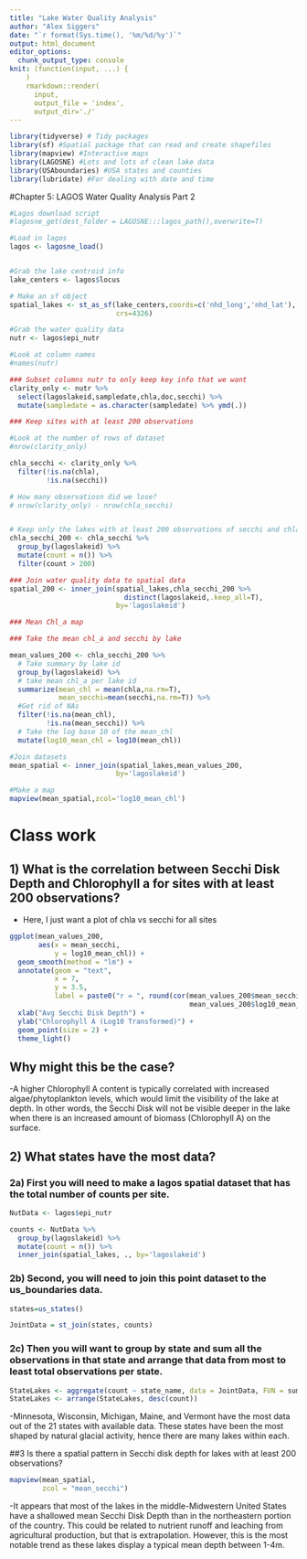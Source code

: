 ```yaml
---
title: "Lake Water Quality Analysis"
author: "Alex Siggers"
date: "`r format(Sys.time(), '%m/%d/%y')`"
output: html_document
editor_options: 
  chunk_output_type: console
knit: (function(input, ...) {
    )
    rmarkdown::render(
      input,
      output_file = 'index',
      output_dir='./'
---
```




```r
library(tidyverse) # Tidy packages
library(sf) #Spatial package that can read and create shapefiles 
library(mapview) #Interactive maps
library(LAGOSNE) #Lots and lots of clean lake data
library(USAboundaries) #USA states and counties
library(lubridate) #For dealing with date and time
```

#Chapter 5: LAGOS Water Quality Analysis Part 2


```r
#Lagos download script
#lagosne_get(dest_folder = LAGOSNE:::lagos_path(),overwrite=T)

#Load in lagos
lagos <- lagosne_load()


#Grab the lake centroid info
lake_centers <- lagos$locus

# Make an sf object 
spatial_lakes <- st_as_sf(lake_centers,coords=c('nhd_long','nhd_lat'),
                          crs=4326)

#Grab the water quality data
nutr <- lagos$epi_nutr

#Look at column names
#names(nutr)
```



```r
### Subset columns nutr to only keep key info that we want
clarity_only <- nutr %>%
  select(lagoslakeid,sampledate,chla,doc,secchi) %>%
  mutate(sampledate = as.character(sampledate) %>% ymd(.))

```



```r
### Keep sites with at least 200 observations 

#Look at the number of rows of dataset
#nrow(clarity_only)

chla_secchi <- clarity_only %>%
  filter(!is.na(chla),
         !is.na(secchi))

# How many observatiosn did we lose?
# nrow(clarity_only) - nrow(chla_secchi)


# Keep only the lakes with at least 200 observations of secchi and chla
chla_secchi_200 <- chla_secchi %>%
  group_by(lagoslakeid) %>%
  mutate(count = n()) %>%
  filter(count > 200)


```




```r
### Join water quality data to spatial data
spatial_200 <- inner_join(spatial_lakes,chla_secchi_200 %>%
                            distinct(lagoslakeid,.keep_all=T),
                          by='lagoslakeid')


```



```r
### Mean Chl_a map

### Take the mean chl_a and secchi by lake

mean_values_200 <- chla_secchi_200 %>%
  # Take summary by lake id
  group_by(lagoslakeid) %>%
  # take mean chl_a per lake id
  summarize(mean_chl = mean(chla,na.rm=T),
            mean_secchi=mean(secchi,na.rm=T)) %>%
  #Get rid of NAs
  filter(!is.na(mean_chl),
         !is.na(mean_secchi)) %>%
  # Take the log base 10 of the mean_chl
  mutate(log10_mean_chl = log10(mean_chl))

#Join datasets
mean_spatial <- inner_join(spatial_lakes,mean_values_200,
                          by='lagoslakeid') 

#Make a map
mapview(mean_spatial,zcol='log10_mean_chl')
```


# Class work

## 1) What is the correlation between Secchi Disk Depth and Chlorophyll a for sites with at least 200 observations?

- Here, I just want a plot of chla vs secchi for all sites 

```r
ggplot(mean_values_200,
       aes(x = mean_secchi,
           y = log10_mean_chl)) +
  geom_smooth(method = "lm") +
  annotate(geom = "text",
           x = 7, 
           y = 3.5,
           label = paste0("r = ", round(cor(mean_values_200$mean_secchi, 
                                            mean_values_200$log10_mean_chl), 3))) +
  xlab("Avg Secchi Disk Depth") +
  ylab("Chlorophyll A (Log10 Transformed)") +
  geom_point(size = 2) +
  theme_light()

```


## Why might this be the case? 


-A higher Chlorophyll A content is typically correlated with increased algae/phytoplankton levels, which would limit the visibility of the lake at depth. In other words, the Secchi Disk will not be visible deeper in the lake when there is an increased amount of biomass (Chlorophyll A) on the surface.

## 2) What states have the most data? 

### 2a) First you will need to make a lagos spatial dataset that has the total number of counts per site.

```r

NutData <- lagos$epi_nutr

counts <- NutData %>%
  group_by(lagoslakeid) %>%
  mutate(count = n()) %>% 
  inner_join(spatial_lakes, ., by='lagoslakeid') 

```


### 2b) Second, you will need to join this point dataset to the us_boundaries data. 

```r

states=us_states()

JointData = st_join(states, counts)

```


### 2c) Then you will want to group by state and sum all the observations in that state and arrange that data from most to least total observations per state. 

```r

StateLakes <- aggregate(count ~ state_name, data = JointData, FUN = sum)
StateLakes <- arrange(StateLakes, desc(count))

```


-Minnesota, Wisconsin, Michigan, Maine, and Vermont have the most data out of the 21 states with available data. These states have been the most shaped by natural glacial activity, hence there are many lakes within each. 


##3 Is there a spatial pattern in Secchi disk depth for lakes with at least 200 
observations?

```r

mapview(mean_spatial,
        zcol = "mean_secchi")

```


-It appears that most of the lakes in the middle-Midwestern United States have a shallowed mean Secchi Disk Depth than in the northeastern portion of the country. This could be related to nutrient runoff and leaching from agricultural production, but that is extrapolation. However, this is the most notable trend as these lakes display a typical mean depth between 1-4m. 

